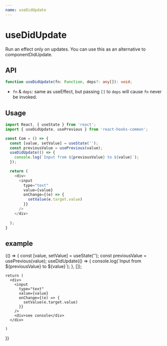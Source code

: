 ```yaml
---
name: useDidUpdate
---
```


# useDidUpdate
Run an effect only on updates. You can use this as an alternative to componentDidUpdate.

## API
```typescript
function useDidUpdate(fn: Function, deps?: any[]): void;
```
- `fn` & `deps`: same as useEffect, but passing `[]` to `deps` will cause `fn` never be invoked.

## Usage

```js
import React, { useState } from 'react';
import { useDidUpdate, usePrevious } from 'react-hooks-common';

const Com = () => {
  const [value, setValue] = useState('');
  const previousValue = usePrevious(value);
  useDidUpdate(() => {
    console.log(`Input from ${previousValue} to ${value}`);
  });

  return (
    <div>
      <input
        type="text"
        value={value}
        onChange={(e) => {
          setValue(e.target.value)
        }}
      />
    </div>
    
  );
}
```

## example


<Playground>
  {() => {
    const [value, setValue] = useState('');
    const previousValue = usePrevious(value);
    useDidUpdate(() => {
      console.log(`Input from ${previousValue} to ${value}`);
    }, []);

    return (
      <div>
        <input
          type="text"
          value={value}
          onChange={(e) => {
            setValue(e.target.value)
          }}
        />
        <div>see console</div>
      </div>
      
    )
  }}
</Playground>